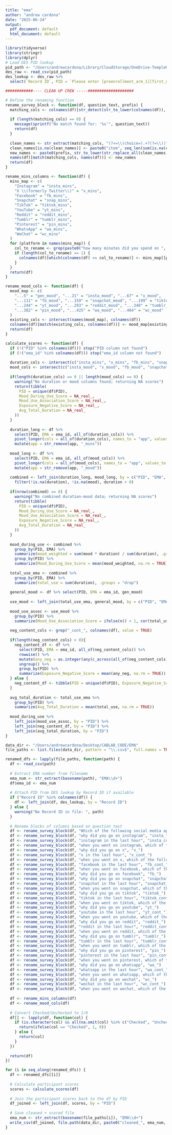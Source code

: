 ```yaml
---
title: "ema"
author: "andrew cardona"
date: "2025-06-24"
output:
  pdf_document: default
  html_document: default
---
```


```r
library(tidyverse)
library(stringr)
library(dplyr)
# Load DES PID lookup
pid_path <- "/Users/andrewcardona/Library/CloudStorage/OneDrive-TempleUniversity/Jason Chein's files - CABLAB/People/Andrew C/Screen time surveys/DES_raw.csv"
des_raw <- read_csv(pid_path)
des_lookup <- des_raw %>%
  select(`Record ID`, PID = `Please enter [preenrollment_arm_1][first_name]'s PARTICIPANT ID below.`)

############---- CLEAN UP CREW -----####################

# Define the renaming function
rename_survey_block <- function(df, question_text, prefix) {
  matching_cols <- colnames(df)[str_detect(str_to_lower(colnames(df)), str_to_lower(question_text))]
  
  if (length(matching_cols) == 0) {
    message(sprintf("No match found for: '%s'", question_text))
    return(df)
  }
  
  clean_names <- str_extract(matching_cols, "(?<=\\(choice=).+?(?=\\))")
  clean_names[is.na(clean_names)] <- paste0("item", seq_len(sum(is.na(clean_names))))
  new_names <- paste0(prefix, str_to_lower(str_replace_all(clean_names, "[^a-zA-Z0-9]", "_")))
  names(df)[match(matching_cols, names(df))] <- new_names
  return(df)
}

rename_mins_columns <- function(df) {
  mins_map <- c(
    "Instagram" = "insta_mins",
    "X \\(formerly Twitter\\)" = "x_mins",
    "Facebook" = "fb_mins",
    "Snapchat" = "snap_mins",
    "TikTok" = "tiktok_mins",
    "YouTube" = "yt_mins",
    "Reddit" = "reddit_mins",
    "Tumblr" = "tumblr_mins",
    "Pinterest" = "pin_mins",
    "WhatsApp" = "wa_mins",
    "WeChat" = "wc_mins"
  )
  for (platform in names(mins_map)) {
    col_to_rename <- grep(paste0("how many minutes did you spend on ", platform), colnames(df), ignore.case = TRUE, value = TRUE)
    if (length(col_to_rename) == 1) {
      colnames(df)[which(colnames(df) == col_to_rename)] <- mins_map[[platform]]
    }
  }
  return(df)
}

rename_mood_cols <- function(df) {
  mood_map <- c(
    "...5" = "gen_mood", "...21" = "insta_mood", "...67" = "x_mood",
    "...111" = "fb_mood", "...159" = "snapchat_mood", "...199" = "tiktok_mood",
    "...244" = "yt_mood", "...293" = "reddit_mood", "...340" = "tumblr_mood",
    "...382" = "pin_mood", "...425" = "wa_mood", "...464" = "wc_mood"
  )
  existing_cols <- intersect(names(mood_map), colnames(df))
  colnames(df)[match(existing_cols, colnames(df))] <- mood_map[existing_cols]
  return(df)
}

calculate_scores <- function(df) {
  if (!("PID" %in% colnames(df))) stop("PID column not found")
  if (!("ema_id" %in% colnames(df))) stop("ema_id column not found")
  
  duration_cols <- intersect(c("insta_mins", "x_mins", "fb_mins", "snap_mins", "tiktok_mins", "yt_mins", "reddit_mins", "tumblr_mins", "pin_mins", "wa_mins", "wc_mins"), colnames(df))
  mood_cols <- intersect(c("insta_mood", "x_mood", "fb_mood", "snapchat_mood", "tiktok_mood", "yt_mood", "reddit_mood", "tumblr_mood", "pin_mood", "wa_mood", "wc_mood"), colnames(df))
  
  if(length(duration_cols) == 0 || length(mood_cols) == 0) {
    warning("No duration or mood columns found; returning NA scores")
    return(tibble(
      PID = unique(df$PID),
      Mood_During_Use_Score = NA_real_,
      Mood_Use_Association_Score = NA_real_,
      Exposure_Negative_Score = NA_real_,
      Avg_Total_Duration = NA_real_
    ))
  }
  
  duration_long <- df %>%
    select(PID, EMA = ema_id, all_of(duration_cols)) %>%
    pivot_longer(cols = all_of(duration_cols), names_to = "app", values_to = "duration") %>%
    mutate(app = str_remove(app, "_mins"))
  
  mood_long <- df %>%
    select(PID, EMA = ema_id, all_of(mood_cols)) %>%
    pivot_longer(cols = all_of(mood_cols), names_to = "app", values_to = "mood") %>%
    mutate(app = str_remove(app, "_mood"))
  
  combined <- left_join(duration_long, mood_long, by = c("PID", "EMA", "app")) %>%
    filter(!is.na(duration), !is.na(mood), duration > 0)
  
  if(nrow(combined) == 0) {
    warning("No combined duration-mood data; returning NA scores")
    return(tibble(
      PID = unique(df$PID),
      Mood_During_Use_Score = NA_real_,
      Mood_Use_Association_Score = NA_real_,
      Exposure_Negative_Score = NA_real_,
      Avg_Total_Duration = NA_real_
    ))
  }
  
  mood_during_use <- combined %>%
    group_by(PID, EMA) %>%
    summarize(mood_weighted = sum(mood * duration) / sum(duration), .groups = "drop") %>%
    group_by(PID) %>%
    summarize(Mood_During_Use_Score = mean(mood_weighted, na.rm = TRUE))
  
  total_use_ema <- combined %>%
    group_by(PID, EMA) %>%
    summarize(total_use = sum(duration), .groups = "drop")
  
  general_mood <- df %>% select(PID, EMA = ema_id, gen_mood)
  
  use_mood <- left_join(total_use_ema, general_mood, by = c("PID", "EMA"))
  
  mood_use_assoc <- use_mood %>%
    group_by(PID) %>%
    summarize(Mood_Use_Association_Score = ifelse(n() > 1, cor(total_use, gen_mood, use = "pairwise.complete.obs"), NA_real_))
  
  neg_content_cols <- grep("_cont_", colnames(df), value = TRUE)
  
  if(length(neg_content_cols) > 0){
    neg_content_df <- df %>%
      select(PID, EMA = ema_id, all_of(neg_content_cols)) %>%
      rowwise() %>%
      mutate(any_neg = as.integer(any(c_across(all_of(neg_content_cols)) == 1))) %>%
      ungroup() %>%
      group_by(PID) %>%
      summarize(Exposure_Negative_Score = mean(any_neg, na.rm = TRUE))
  } else {
    neg_content_df <- tibble(PID = unique(df$PID), Exposure_Negative_Score = NA_real_)
  }
  
  avg_total_duration <- total_use_ema %>%
    group_by(PID) %>%
    summarize(Avg_Total_Duration = mean(total_use, na.rm = TRUE))
  
  mood_during_use %>%
    left_join(mood_use_assoc, by = "PID") %>%
    left_join(neg_content_df, by = "PID") %>%
    left_join(avg_total_duration, by = "PID")
}

```


```r
data_dir <- "/Users/andrewcardona/Desktop/CABLAB_CODE/EMA"
file_paths <- list.files(data_dir, pattern = "\\.csv$", full.names = TRUE)

renamed_dfs <- lapply(file_paths, function(path) {
  df <- read_csv(path)
  
  # Extract EMA number from filename
  ema_num <- str_extract(basename(path), "EMA\\d+")
  df$ema_id <- ema_num
  
  # Attach PID from DES lookup by Record ID if available
  if ("Record ID" %in% colnames(df)) {
    df <- left_join(df, des_lookup, by = "Record ID")
  } else {
    warning("No Record ID in file: ", path)
  }
  
  # Rename blocks of columns based on question text
  df <- rename_survey_block(df, "Which of the following social media applications", "sm_")
  df <- rename_survey_block(df, "why did you go on instagram", "insta_")
  df <- rename_survey_block(df, "instagram in the last hour", "insta_cont_")
  df <- rename_survey_block(df, "when you went on instagram, which of the following activities", "insta_act_")
  df <- rename_survey_block(df, "why did you go on x", "x_")
  df <- rename_survey_block(df, "x in the last hour", "x_cont_")
  df <- rename_survey_block(df, "when you went on x, which of the following activities", "x_act_")
  df <- rename_survey_block(df, "facebook in the last hour", "fb_cont_")
  df <- rename_survey_block(df, "when you went on facebook, which of the following activities", "fb_act_")
  df <- rename_survey_block(df, "why did you go on facebook", "fb_")
  df <- rename_survey_block(df, "why did you go on snapchat", "snapchat_")
  df <- rename_survey_block(df, "snapchat in the last hour", "snapchat_content_")
  df <- rename_survey_block(df, "when you went on snapchat, which of the following activities", "snapchat_act_")
  df <- rename_survey_block(df, "why did you go on tiktok", "tiktok_")
  df <- rename_survey_block(df, "tiktok in the last hour", "tiktok_cont_")
  df <- rename_survey_block(df, "when you went on tiktok, which of the following activities", "tiktok_act_")
  df <- rename_survey_block(df, "why did you go on youtube", "yt_")
  df <- rename_survey_block(df, "youtube in the last hour", "yt_cont_")
  df <- rename_survey_block(df, "when you went on youtube, which of the following activities", "yt_act_")
  df <- rename_survey_block(df, "why did you go on reddit", "reddit_")
  df <- rename_survey_block(df, "reddit in the last hour", "reddit_cont_")
  df <- rename_survey_block(df, "when you went on reddit, which of the following activities", "reddit_act_")
  df <- rename_survey_block(df, "why did you go on tumblr", "tumblr_")
  df <- rename_survey_block(df, "tumblr in the last hour", "tumblr_cont_")
  df <- rename_survey_block(df, "when you went on tumblr, which of the following activities", "tumblr_act_")
  df <- rename_survey_block(df, "why did you go on pinterest", "pin_")
  df <- rename_survey_block(df, "pinterest in the last hour", "pin_cont_")
  df <- rename_survey_block(df, "when you went on pinterest, which of the following activities", "pin_act_")
  df <- rename_survey_block(df, "why did you go on whatsapp", "wa_")
  df <- rename_survey_block(df, "whatsapp in the last hour", "wa_cont_")
  df <- rename_survey_block(df, "when you went on whatsapp, which of the following activities", "wa_act_")
  df <- rename_survey_block(df, "why did you go on wechat", "wc_")
  df <- rename_survey_block(df, "wechat in the last hour", "wc_cont_")
  df <- rename_survey_block(df, "when you went on wechat, which of the following activities", "wc_act_")
  
  df <- rename_mins_columns(df)
  df <- rename_mood_cols(df)
  
  # Convert Checked/Unchecked to 1/0
  df[] <- lapply(df, function(col) {
    if (is.character(col) && all(na.omit(col) %in% c("Checked", "Unchecked"))) {
      return(ifelse(col == "Checked", 1, 0))
    } else {
      return(col)
    }
  })
  
  return(df)
})

for (i in seq_along(renamed_dfs)) {
  df <- renamed_dfs[[i]]
  
  # Calculate participant scores
  scores <- calculate_scores(df)
  
  # Join the participant scores back to the df by PID
  df_joined <- left_join(df, scores, by = "PID")
  
  # Save cleaned + scored file
  ema_num <- str_extract(basename(file_paths[i]), "EMA\\d+")
  write_csv(df_joined, file.path(data_dir, paste0("cleaned_", ema_num, ".csv")))
}

```
